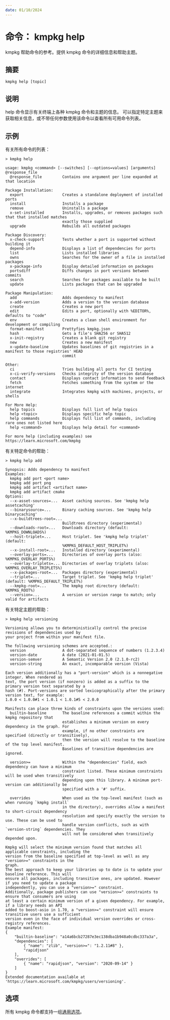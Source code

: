 ```yaml
---
date: 01/10/2024
---
```


# 命令： kmpkg help

kmpkg 帮助命令的参考。提供 kmpkg 命令的详细信息和帮助主题。

## 摘要

```console
kmpkg help [topic]
```

## 说明

help 命令显示有关终端上各种 kmpkg 命令和主题的信息。 可以指定特定主题来获取相关信息，或不带任何参数使用该命令以查看所有可用命令列表。

## 示例

有关所有命令的列表：

```Console
> kmpkg help

usage: kmpkg <command> [--switches] [--options=values] [arguments] @response_file
  @response_file         Contains one argument per line expanded at that location

Package Installation:
  export                 Creates a standalone deployment of installed ports
  install                Installs a package
  remove                 Uninstalls a package
  x-set-installed        Installs, upgrades, or removes packages such that that installed matches
                         exactly those supplied
  upgrade                Rebuilds all outdated packages

Package Discovery:
  x-check-support        Tests whether a port is supported without building it
  depend-info            Displays a list of dependencies for ports
  list                   Lists installed libraries
  owns                   Searches for the owner of a file in installed packages
  x-package-info         Display detailed information on packages
  portsdiff              Diffs changes in port versions between commits
  search                 Searches for packages available to be built
  update                 Lists packages that can be upgraded

Package Manipulation:
  add                    Adds dependency to manifest
  x-add-version          Adds a version to the version database
  create                 Creates a new port
  edit                   Edits a port, optionally with %EDITOR%, defaults to "code"
  env                    Creates a clean shell environment for development or compiling
  format-manifest        Prettyfies kmpkg.json
  hash                   Gets a file's SHA256 or SHA512
  x-init-registry        Creates a blank git registry
  new                    Creates a new manifest
  x-update-baseline      Updates baselines of git registries in a manifest to those registries' HEAD
                         commit

Other:
  ci                     Tries building all ports for CI testing
  x-ci-verify-versions   Checks integrity of the version database
  contact                Displays contact information to send feedback
  fetch                  Fetches something from the system or the internet
  integrate              Integrates kmpkg with machines, projects, or shells

For More Help:
  help topics            Displays full list of help topics
  help <topic>           Displays specific help topic
  help commands          Displays full list of commands, including rare ones not listed here
  help <command>         Displays help detail for <command>

For more help (including examples) see https://learn.microsoft.com/kmpkg
```

有关特定命令的帮助：

```Console
> kmpkg help add

Synopsis: Adds dependency to manifest
Examples:
  kmpkg add port <port name>
  kmpkg add port png
  kmpkg add artifact <artifact name>
  kmpkg add artifact cmake
Options:
  --x-asset-sources=...  Asset caching sources. See 'kmpkg help assetcaching'
  --binarysource=...     Binary caching sources. See 'kmpkg help binarycaching'
  --x-buildtrees-root=...
                         Buildtrees directory (experimental)
  --downloads-root=...   Downloads directory (default: %KMPKG_DOWNLOADS%)
  --host-triplet=...     Host triplet. See 'kmpkg help triplet' (default:
                         %KMPKG_DEFAULT_HOST_TRIPLET%)
  --x-install-root=...   Installed directory (experimental)
  --overlay-ports=...    Directories of overlay ports (also: %KMPKG_OVERLAY_PORTS%)
  --overlay-triplets=... Directories of overlay triplets (also: %KMPKG_OVERLAY_TRIPLETS%)
  --x-packages-root=...  Packages directory (experimental)
  --triplet=...          Target triplet. See 'kmpkg help triplet' (default: %KMPKG_DEFAULT_TRIPLET%)
  --kmpkg-root=...       The kmpkg root directory (default: %KMPKG_ROOT%)
  --version=...          A version or version range to match; only valid for artifacts
```

有关特定主题的帮助：

```Console
> kmpkg help versioning

Versioning allows you to deterministically control the precise revisions of dependencies used by
your project from within your manifest file.

The following versioning schemes are accepted.:
  version                A dot-separated sequence of numbers (1.2.3.4)
  version-date           A date (2021-01-01.5)
  version-semver         A Semantic Version 2.0 (2.1.0-rc2)
  version-string         An exact, incomparable version (Vista)

Each version additionally has a "port-version" which is a nonnegative integer. When rendered as
text, the port version (if nonzero) is added as a suffix to the primary version text separated by a
hash (#). Port-versions are sorted lexicographically after the primary version text, for example:
1.0.0 < 1.0.0#1 < 1.0.1 < 1.0.1#5 < 2.0.0

Manifests can place three kinds of constraints upon the versions used:
  builtin-baseline       The baseline references a commit within the kmpkg repository that
                         establishes a minimum version on every dependency in the graph. For
                         example, if no other constraints are specified (directly or transitively),
                         then the version will resolve to the baseline of the top level manifest.
                         Baselines of transitive dependencies are ignored.

  version>=              Within the "dependencies" field, each dependency can have a minimum
                         constraint listed. These minimum constraints will be used when transitively
                         depending upon this library. A minimum port-version can additionally be
                         specified with a '#' suffix.

  overrides              When used as the top-level manifest (such as when running `kmpkg install`
                         in the directory), overrides allow a manifest to short-circuit dependency
                         resolution and specify exactly the version to use. These can be used to
                         handle version conflicts, such as with `version-string` dependencies. They
                         will not be considered when transitively depended upon.

Kmpkg will select the minimum version found that matches all applicable constraints, including the
version from the baseline specified at top-level as well as any "version>=" constraints in the
graph.
The best approach to keep your libraries up to date is to update your baseline reference. This will
ensure all packages, including transitive ones, are updated. However if you need to update a package
independently, you can use a "version>=" constraint.
Additionally, package publishers can use "version>=" constraints to ensure that consumers are using
at least a certain minimum version of a given dependency. For example, if a library needs an API
added to boost-asio in 1.70, a "version>=" constraint will ensure transitive users use a sufficient
version even in the face of individual version overrides or cross-registry references.
Example manifest:
{
    "builtin-baseline": "a14a6bcb27287e3ec138dba1b948a0cdbc337a3a",
    "dependencies": [
        { "name": "zlib", "version>=": "1.2.11#8" },
        "rapidjson"
    ],
    "overrides": [
        { "name": "rapidjson", "version": "2020-09-14" }
    ]
}
Extended documentation available at 'https://learn.microsoft.com/kmpkg/users/versioning'.
```

## 选项

所有 kmpkg 命令都支持一组[通用选项](common-options.mdx)。

